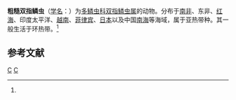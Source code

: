 {{Speciesbox
| taxon = Iphione muricata
| binomial_authority = (Savigny, 1818)<ref name='id10417'>{{cite web| url =http://www.bioinfo.cn/db05/BjdwSpecies.php?action=view&id=10417| title =粗糙双指鳞虫| work =《中国动物物种编目数据库》| publisher =中国科学院微生物研究所| author =中国科学院动物研究所| accessdate =2009-04-16| deadurl =yes| archiveurl =https://web.archive.org/web/20160305025544/http://www.bioinfo.cn/db05/BjdwSpecies.php?action=view&id=10417| archivedate =2016-03-05}}</ref>
}}

'''粗糙双指鳞虫'''（[[学名|学名]]：{{lang|la|''Iphione muricata''}}）为[[多鳞虫科|多鳞虫科]][[双指鳞虫属|双指鳞虫属]]的动物。分布于[[南非|南非]]、东非、[[红海|红海]]、印度太平洋、[[越南|越南]]、[[菲律宾|菲律宾]]、[[日本|日本]]以及中国[[南海|南海]]等海域，属于亚热带种。其一般生活于环热带。<ref name='id10417'/>

== 参考文献 ==
{{reflist}}

{{环节动物小作品}}

{{Taxonbar}}
[[Category:1818年描述的动物|C]]
[[Category:双指鳞虫属|C]]